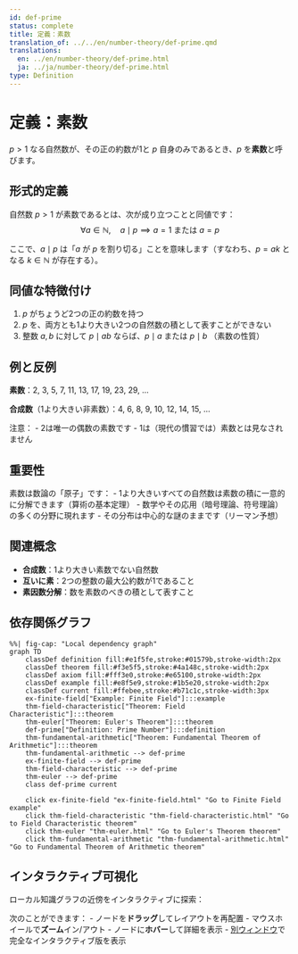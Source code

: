 ```yaml
---
id: def-prime
status: complete
title: 定義：素数
translation_of: ../../en/number-theory/def-prime.qmd
translations:
  en: ../en/number-theory/def-prime.html
  ja: ../ja/number-theory/def-prime.html
type: Definition
---
```


# 定義：素数 {#def-prime}

$p > 1$ なる自然数が、その正の約数が1と $p$ 自身のみであるとき、$p$ を**素数**と呼びます。

## 形式的定義

自然数 $p > 1$ が素数であるとは、次が成り立つことと同値です：
$$\forall a \in \mathbb{N}, \quad a \mid p \implies a = 1 \text{ または } a = p$$

ここで、$a \mid p$ は「$a$ が $p$ を割り切る」ことを意味します（すなわち、$p = ak$ となる $k \in \mathbb{N}$ が存在する）。

## 同値な特徴付け

1. $p$ がちょうど2つの正の約数を持つ
2. $p$ を、両方とも1より大きい2つの自然数の積として表すことができない
3. 整数 $a, b$ に対して $p \mid ab$ ならば、$p \mid a$ または $p \mid b$ （素数の性質）

## 例と反例

**素数**：2, 3, 5, 7, 11, 13, 17, 19, 23, 29, ...

**合成数**（1より大きい非素数）：4, 6, 8, 9, 10, 12, 14, 15, ...

注意：
- 2は唯一の偶数の素数です
- 1は（現代の慣習では）素数とは見なされません

## 重要性

素数は数論の「原子」です：
- 1より大きいすべての自然数は素数の積に一意的に分解できます（算術の基本定理）
- 数学やその応用（暗号理論、符号理論）の多くの分野に現れます
- その分布は中心的な謎のままです（リーマン予想）

## 関連概念

- **合成数**：1より大きい素数でない自然数
- **互いに素**：2つの整数の最大公約数が1であること
- **素因数分解**：数を素数のべきの積として表すこと

## 依存関係グラフ

```mermaid
%%| fig-cap: "Local dependency graph"
graph TD
    classDef definition fill:#e1f5fe,stroke:#01579b,stroke-width:2px
    classDef theorem fill:#f3e5f5,stroke:#4a148c,stroke-width:2px
    classDef axiom fill:#fff3e0,stroke:#e65100,stroke-width:2px
    classDef example fill:#e8f5e9,stroke:#1b5e20,stroke-width:2px
    classDef current fill:#ffebee,stroke:#b71c1c,stroke-width:3px
    ex-finite-field["Example: Finite Field"]:::example
    thm-field-characteristic["Theorem: Field Characteristic"]:::theorem
    thm-euler["Theorem: Euler's Theorem"]:::theorem
    def-prime["Definition: Prime Number"]:::definition
    thm-fundamental-arithmetic["Theorem: Fundamental Theorem of Arithmetic"]:::theorem
    thm-fundamental-arithmetic --> def-prime
    ex-finite-field --> def-prime
    thm-field-characteristic --> def-prime
    thm-euler --> def-prime
    class def-prime current

    click ex-finite-field "ex-finite-field.html" "Go to Finite Field example"
    click thm-field-characteristic "thm-field-characteristic.html" "Go to Field Characteristic theorem"
    click thm-euler "thm-euler.html" "Go to Euler's Theorem theorem"
    click thm-fundamental-arithmetic "thm-fundamental-arithmetic.html" "Go to Fundamental Theorem of Arithmetic theorem"
```

## インタラクティブ可視化

ローカル知識グラフの近傍をインタラクティブに探索：

::: {.graph-viz data-id="def-prime" data-width="700" data-height="500"}
:::

次のことができます：
- ノードを**ドラッグ**してレイアウトを再配置
- マウスホイールで**ズーム**イン/アウト
- ノードに**ホバー**して詳細を表示
- [別ウィンドウ](../../output/interactive/def-prime.html){target="_blank"}で完全なインタラクティブ版を表示
